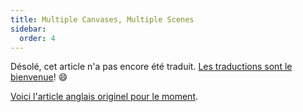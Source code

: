 ```yaml
---
title: Multiple Canvases, Multiple Scenes
sidebar:
  order: 4
---
```


Désolé, cet article n'a pas encore été traduit. [Les traductions sont le bienvenue](https://github.com/mrdoob/three.js)! 😄

[Voici l'article anglais originel pour le moment](/manual/en/multiple-scenes.html).

